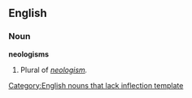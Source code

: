==English==
===Noun===
'''neologisms'''
# Plural of ''[[neologism]].''

[[Category:English nouns that lack inflection template]]